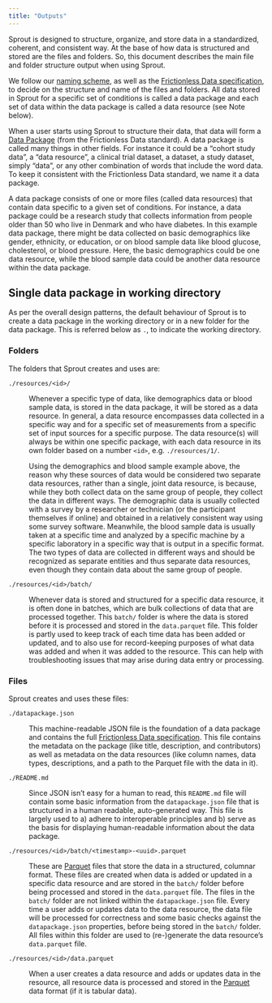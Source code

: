 ```yaml
---
title: "Outputs"
---
```


Sprout is designed to structure, organize, and store data in a
standardized, coherent, and consistent way. At the base of how data is
structured and stored are the files and folders. So, this document
describes the main file and folder structure output when using Sprout.

We follow our [naming scheme](/docs/design/architecture/naming.qmd), as
well as the [Frictionless Data
specification](https://decisions.seedcase-project.org/why-frictionless-data/),
to decide on the structure and name of the files and folders. All data
stored in Sprout for a specific set of conditions is called a data
package and each set of data within the data package is called a data
resource (see Note below).

::: callout-note
When a user starts using Sprout to structure their data, that data will
form a [Data Package](https://datapackage.org) (from the Frictionless
Data standard). A data package is called many things in other fields.
For instance it could be a "cohort study data", a "data resource", a
clinical trial dataset, a dataset, a study dataset, simply "data", or
any other combination of words that include the word data. To keep it
consistent with the Frictionless Data standard, we name it a data
package.

A data package consists of one or more files (called data resources)
that contain data specific to a given set of conditions. For instance, a
data package could be a research study that collects information from
people older than 50 who live in Denmark and who have diabetes. In this
example data package, there might be data collected on basic
demographics like gender, ethnicity, or education, or on blood sample
data like blood glucose, cholesterol, or blood pressure. Here, the basic
demographics could be one data resource, while the blood sample data
could be another data resource within the data package.
:::

## Single data package in working directory

As per the overall design patterns, the default behaviour of Sprout is
to create a data package in the working directory or in a new folder for
the data package. This is referred below as `.`, to indicate the working
directory.

### Folders

The folders that Sprout creates and uses are:

`./resources/<id>/`

:   Whenever a specific type of data, like demographics data or blood
    sample data, is stored in the data package, it will be stored as a
    data resource. In general, a data resource encompasses data
    collected in a specific way and for a specific set of measurements
    from a specific set of input sources for a specific purpose. The
    data resource(s) will always be within one specific package, with
    each data resource in its own folder based on a number `<id>`, e.g.
    `./resources/1/`.

    ::: callout-note
    Using the demographics and blood sample example above, the reason
    why these sources of data would be considered two separate data
    resources, rather than a single, joint data resource, is because,
    while they both collect data on the same group of people, they
    collect the data in different ways. The demographic data is usually
    collected with a survey by a researcher or technician (or the
    participant themselves if online) and obtained in a relatively
    consistent way using some survey software. Meanwhile, the blood
    sample data is usually taken at a specific time and analyzed by a
    specific machine by a specific laboratory in a specific way that is
    output in a specific format. The two types of data are collected in
    different ways and should be recognized as separate entities and
    thus separate data resources, even though they contain data about
    the same group of people.
    :::

`./resources/<id>/batch/`

:   Whenever data is stored and structured for a specific data resource,
    it is often done in batches, which are bulk collections of data that
    are processed together. This `batch/` folder is where the data is
    stored before it is processed and stored in the `data.parquet` file.
    This folder is partly used to keep track of each time data has been
    added or updated, and to also use for record-keeping purposes of
    what data was added and when it was added to the resource. This can
    help with troubleshooting issues that may arise during data entry or
    processing.

### Files

Sprout creates and uses these files:

`./datapackage.json`

:   This machine-readable JSON file is the foundation of a data package
    and contains the full [Frictionless Data
    specification](https://datapackage.org/). This file contains the
    metadata on the package (like title, description, and contributors)
    as well as metadata on the data resources (like column names, data
    types, descriptions, and a path to the Parquet file with the data in
    it).

`./README.md`

:   Since JSON isn't easy for a human to read, this `README.md` file
    will contain some basic information from the `datapackage.json` file
    that is structured in a human readable, auto-generated way. This
    file is largely used to a) adhere to interoperable principles and b)
    serve as the basis for displaying human-readable information about
    the data package.

`./resources/<id>/batch/<timestamp>-<uuid>.parquet`

:   These are
    [Parquet](https://decisions.seedcase-project.org/why-parquet/) files
    that store the data in a structured, columnar format. These files
    are created when data is added or updated in a specific data
    resource and are stored in the `batch/` folder before being
    processed and stored in the `data.parquet` file. The files in the
    `batch/` folder are not linked within the `datapackage.json` file.
    Every time a user adds or updates data to the data resource, the
    data file will be processed for correctness and some basic checks
    against the `datapackage.json` properties, before being stored in
    the `batch/` folder. All files within this folder are used to
    (re-)generate the data resource's `data.parquet` file.

`./resources/<id>/data.parquet`

:   When a user creates a data resource and adds or updates data in the
    resource, all resource data is processed and stored in the
    [Parquet](https://decisions.seedcase-project.org/why-parquet/) data
    format (if it is tabular data).
